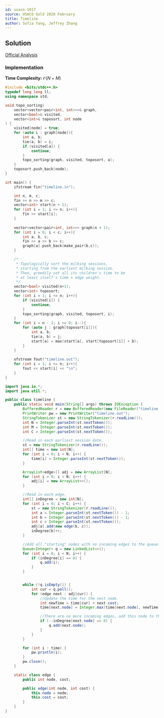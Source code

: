 ```yaml
---
id: usaco-1017
source: USACO Gold 2020 February
title: Timeline
author: Sofia Yang, Jeffrey Zhang
---
```


## Solution

[Official Analysis](http://www.usaco.org/current/data/sol_timeline_gold_feb20.html)

### Implementation

**Time Complexity:** $\mathcal{O}(N+M)$

<LanguageSection>
<CPPSection>

```cpp
#include <bits/stdc++.h>
typedef long long ll;
using namespace std;

void topo_sorting(
	vector<vector<pair<int, int>>>& graph,
	vector<bool>& visited,
	vector<int>& toposort, int node
) {
	visited[node] = true;
	for (auto i : graph[node]){
		int a, b;
		tie(a, b) = i;
		if (visited[a]) {
			continue;
		}
		topo_sorting(graph, visited, toposort, a);
	}
	toposort.push_back(node);
}

int main() {
	ifstream fin("timeline.in");

	int n, m, c;
	fin >> n >> m >> c;
	vector<int> start(n + 1);
	for (int i = 1; i <= n; i++){
		fin >> start[i];
	}
	
	vector<vector<pair<int, int>>> graph(n + 1);
	for (int i = 0; i < c; i++){
		int a, b, c;
		fin >> a >> b >> c;
		graph[a].push_back(make_pair(b,c));
	}

	/*
	 * Topologically sort the milking sessions,
	 * starting from the earliest milking session.
	 * Then, greedily set all its children's time to be
	 * at least itself's time + edge weight.
	 */
	vector<bool> visited(n+1);
	vector<int> toposort;
	for (int i = 1; i <= n; i++){
		if (visited[i]) {
			continue;
		}
		topo_sorting(graph, visited, toposort, i);
	}
	for (int i = n - 1; i >= 0; i--){
		for (auto j : graph[toposort[i]]){
			int a, b;
			tie(a, b) = j;
			start[a] = max(start[a], start[toposort[i]] + b);
		}
	}
	
	ofstream fout("timeline.out");
	for (int i = 1; i <= n; i++){
		fout << start[i] << "\n";
	}
}
```

</CPPSection>
<JavaSection>

```java
import java.io.*;
import java.util.*;

public class timeline {
	public static void main(String[] args) throws IOException {
		BufferedReader r = new BufferedReader(new FileReader("timeline.in"));
		PrintWriter pw = new PrintWriter("timeline.out");
		StringTokenizer st = new StringTokenizer(r.readLine());
		int N = Integer.parseInt(st.nextToken());
		int M = Integer.parseInt(st.nextToken());
		int C = Integer.parseInt(st.nextToken());

		//Read in each earliest session date.
		st = new StringTokenizer(r.readLine());
		int[] time = new int[N];
		for (int i = 0; i < N; i++) {
			time[i] = Integer.parseInt(st.nextToken());
		}

		ArrayList<edge>[] adj = new ArrayList[N];
		for (int i = 0; i < N; i++) {
			adj[i] = new ArrayList<>();
		}

		//Read in each edge.
		int[] inDegree = new int[N];
		for (int i = 0; i < C; i++) {
			st = new StringTokenizer(r.readLine());
			int a = Integer.parseInt(st.nextToken()) - 1;
			int b = Integer.parseInt(st.nextToken()) - 1;
			int c = Integer.parseInt(st.nextToken());
			adj[a].add(new edge(b, c));
			inDegree[b]++;
		}

		//Add all "starting" nodes with no incoming edges to the queue.
		Queue<Integer> q = new LinkedList<>();
		for (int i = 0; i < N; i++) {
			if (inDegree[i] == 0) {
				q.add(i);
			}
		}


		while (!q.isEmpty()) {
			int cur = q.poll();
			for (edge next : adj[cur]) {
				//Update the time for the next node.
				int newTime = time[cur] + next.cost;
				time[next.node] = Integer.max(time[next.node], newTime);

				//There are no more incoming edges, add this node to the queue.
				if (--inDegree[next.node] == 0) {
					q.add(next.node);
				}
			}
		}

		for (int i : time) {
			pw.println(i);
		}
		pw.close();
	}

	static class edge {
		public int node, cost;

		public edge(int node, int cost) {
			this.node = node;
			this.cost = cost;
		}
	}
}
```

</JavaSection>
</LanguageSection>
